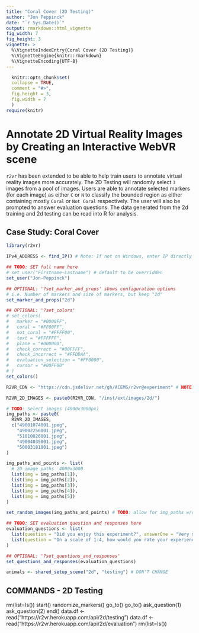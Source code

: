 ```yaml
---
title: "Coral Cover (2D Testing)"
author: "Jon Peppinck"
date: "`r Sys.Date()`"
output: rmarkdown::html_vignette
fig_width: 7
fig_height: 3
vignette: >
  %\VignetteIndexEntry{Coral Cover (2D Testing)}
  %\VignetteEngine{knitr::rmarkdown}
  %\VignetteEncoding{UTF-8}
---
```

  
```r
  knitr::opts_chunk$set(
  collapse = TRUE,
  comment = "#>",
  fig.height = 3,
  fig.width = 7
  )
require(knitr)
```
  
# Annotate 2D Virtual Reality Images by Creating an Interactive WebVR scene

`r2vr` has been extended to be able to help train users to annotate virtual reality images more accurately. The 2D Testing will randomly select `3` images from a pool of images. Users are able to annotate selected markers (for each image) as either `C` or `N` to classify the bounded region as either containing mostly `Coral` or `Not Coral` respectively. The user will also be prompted to answer evaluation questions. The data generated from the 2d training and 2d testing can be read into R for analysis.

## Case Study: Coral Cover

```r
library(r2vr)

IPv4_ADDRESS <- find_IP() # Note: If not on Windows, enter IP directly

## TODO: SET full name here
# set_user("Firstname-Lastname") # default to be overridden
set_user("Jon-Peppinck")

## OPTIONAL: '?set_marker_and_props' shows configuration options
# i.e. Number of markers and size of markers, but keep "2d"
set_marker_and_props("2d") 

## OPTIONAL: '?set_colors'
# set_colors(
#   marker = "#0000FF",
#   coral = "#FF00FF",
#   not_coral = "#FFFF00",
#   text = "#FFFFFF",
#   plane = "#000000",
#   check_correct = "#00FFFF",
#   check_incorrect = "#FFDDAA",
#   evaluation_selection = "#FF0000",
#   cursor = "#00FF00"
# )
set_colors()

R2VR_CDN <- "https://cdn.jsdelivr.net/gh/ACEMS/r2vr@experiment" # NOTE: Subject to change

R2VR_2D_IMAGES <- paste0(R2VR_CDN, "/inst/ext/images/2d/")

# TODO: Select images (4000x3000px)
img_paths <- paste0(
  R2VR_2D_IMAGES,
  c("49001074001.jpeg",
    "49002256001.jpeg",
    "51010026001.jpeg",
    "49004035001.jpeg",
    "50003181001.jpeg")
)

img_paths_and_points <- list(
  # 2D image paths  4000x3000
  list(img = img_paths[1]),
  list(img = img_paths[2]),
  list(img = img_paths[3]),
  list(img = img_paths[4]),
  list(img = img_paths[5])
)

set_random_images(img_paths_and_points) # TODO: allow for img_paths w/o points (training)

## TODO: SET evaluation question and responses here
evaluation_questions <- list(
  list(question = "Did you enjoy this experiment?", answerOne = "Very much", answerTwo = "Yes", answerThree = "A little", answerFour = "No"),
  list(question = "On a scale of 1-4, how would you rate your experience?", answerOne = "1", answerTwo = "2", answerThree = "3", answerFour = "4")
)

## OPTIONAL: '?set_questions_and_responses'
set_questions_and_responses(evaluation_questions)

animals <- shared_setup_scene("2d", "testing") # DON'T CHANGE
```

## COMMANDS - 2D Testing

rm(list=ls())
start()
randomize_markers()
go_to()
go_to()
ask_question(1)
ask_question(2)
end()
data.df <- read("https://r2vr.herokuapp.com/api/2d/testing")
data.df <- read("https://r2vr.herokuapp.com/api/2d/evaluation")
rm(list=ls())